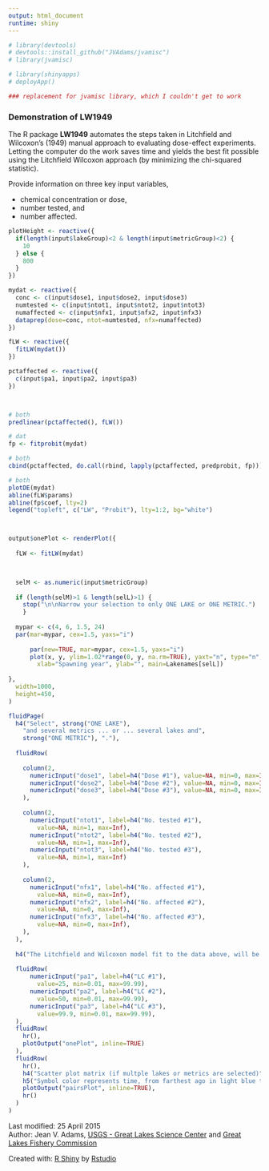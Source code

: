 ```yaml
---
output: html_document
runtime: shiny
---
```

```r
# library(devtools)
# devtools::install_github("JVAdams/jvamisc")
# library(jvamisc)

# library(shinyapps)
# deployApp()

### replacement for jvamisc library, which I couldn't get to work

```

### Demonstration of LW1949

The R package **LW1949** automates the steps taken in Litchfield and Wilcoxon's (1949) manual approach to evaluating dose-effect experiments.  Letting the computer do the work saves time and yields the best fit possible using the Litchfield Wilcoxon approach (by minimizing the chi-squared statistic).

Provide information on three key input variables,

- chemical concentration or dose, 
- number tested, and 
- number affected.

```r
plotHeight <- reactive({
  if(length(input$lakeGroup)<2 & length(input$metricGroup)<2) {
    10
  } else {
    800
  }
})
```

```r
mydat <- reactive({
  conc <- c(input$dose1, input$dose2, input$dose3)
  numtested <- c(input$ntot1, input$ntot2, input$ntot3)
  numaffected <- c(input$nfx1, input$nfx2, input$nfx3)
  dataprep(dose=conc, ntot=numtested, nfx=numaffected)
})

fLW <- reactive({
  fitLW(mydat())
})

pctaffected <- reactive({
  c(input$pa1, input$pa2, input$pa3)
})



# both
predlinear(pctaffected(), fLW())

# dat
fp <- fitprobit(mydat)

# both
cbind(pctaffected, do.call(rbind, lapply(pctaffected, predprobit, fp)))

# both
plotDE(mydat)
abline(fLW$params)
abline(fp$coef, lty=2)
legend("topleft", c("LW", "Probit"), lty=1:2, bg="white")




```

```r
output$onePlot <- renderPlot({
  
  fLW <- fitLW(mydat)


  
  selM <- as.numeric(input$metricGroup)
  
  if (length(selM)>1 & length(selL)>1) {
    stop("\n\nNarrow your selection to only ONE LAKE or ONE METRIC.")
    }
  
  mypar <- c(4, 6, 1.5, 24)
  par(mar=mypar, cex=1.5, yaxs="i")
      
      par(new=TRUE, mar=mypar, cex=1.5, yaxs="i")
      plot(x, y, ylim=1.02*range(0, y, na.rm=TRUE), yaxt="n", type="n", 
        xlab="Spawning year", ylab="", main=Lakenames[selL])
    
}, 
  width=1000, 
  height=450,
)
```

```r
fluidPage(
  h4("Select", strong("ONE LAKE"), 
    "and several metrics ... or ... several lakes and", 
    strong("ONE METRIC"), "."),
  
  fluidRow(
  
    column(2, 
      numericInput("dose1", label=h4("Dose #1"), value=NA, min=0, max=Inf),
      numericInput("dose2", label=h4("Dose #2"), value=NA, min=0, max=Inf),
      numericInput("dose3", label=h4("Dose #3"), value=NA, min=0, max=Inf)
    ),
    
    column(2, 
      numericInput("ntot1", label=h4("No. tested #1"), 
        value=NA, min=1, max=Inf),
      numericInput("ntot2", label=h4("No. tested #2"), 
        value=NA, min=1, max=Inf),
      numericInput("ntot3", label=h4("No. tested #3"), 
        value=NA, min=1, max=Inf)
    ),
    
    column(2,
      numericInput("nfx1", label=h4("No. affected #1"), 
        value=NA, min=0, max=Inf),
      numericInput("nfx2", label=h4("No. affected #2"), 
        value=NA, min=0, max=Inf),
      numericInput("nfx3", label=h4("No. affected #3"), 
        value=NA, min=0, max=Inf),
    ),
  ),
  
  h4("The Litchfield and Wilcoxon model fit to the data above, will be used to estimate the effective doses for percent effects (lethal concentrations) specified below"),
  
  fluidRow(
      numericInput("pa1", label=h4("LC #1"), 
        value=25, min=0.01, max=99.99),
      numericInput("pa2", label=h4("LC #2"), 
        value=50, min=0.01, max=99.99),
      numericInput("pa3", label=h4("LC #3"), 
        value=99.9, min=0.01, max=99.99),
  ),
  fluidRow(
    hr(),
    plotOutput("onePlot", inline=TRUE)
  ),
  fluidRow(
    hr(),
    h4("Scatter plot matrix (if multple lakes or metrics are selected)"),
    h5("Symbol color represents time, from farthest ago in light blue to most recent in dark blue."),
    plotOutput("pairsPlot", inline=TRUE),
    hr()
  )
)
```

Last modified: 25 April 2015  
Author: Jean V. Adams, [USGS - Great Lakes Science Center](http://www.glsc.usgs.gov/) and [Great Lakes Fishery Commission](http://www.GLFC.org/)

Created with: [R Shiny](http://shiny.rstudio.com/) by [Rstudio](http://www.rstudio.com/)  
